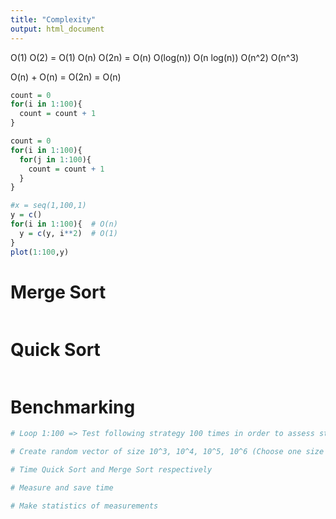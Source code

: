 ```yaml
---
title: "Complexity"
output: html_document
---
```


O(1)
O(2) = O(1)
O(n)
O(2n) = O(n)
O(log(n))
O(n log(n))
O(n^2)
O(n^3)

O(n) + O(n) = O(2n) = O(n)


```r
count = 0
for(i in 1:100){
  count = count + 1
}
```


```r
count = 0
for(i in 1:100){
  for(j in 1:100){
    count = count + 1
  }
}
```



```r
#x = seq(1,100,1)
y = c()
for(i in 1:100){  # O(n)
  y = c(y, i**2)  # O(1)
}
plot(1:100,y)
```


# Merge Sort

```r


```


# Quick Sort

```r


```

# Benchmarking

```r

# Loop 1:100 => Test following strategy 100 times in order to assess statistics about algorithms behaviour

# Create random vector of size 10^3, 10^4, 10^5, 10^6 (Choose one size for complete experiment)

# Time Quick Sort and Merge Sort respectively

# Measure and save time

# Make statistics of measurements

```



